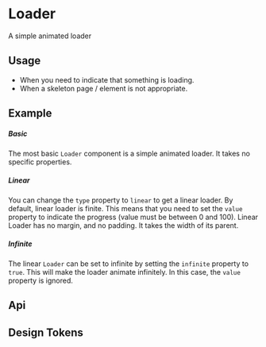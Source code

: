 
<Meta of={KitLoaderStories} />

# Loader

A simple animated loader

## Usage

-   When you need to indicate that something is loading.
-   When a skeleton page / element is not appropriate.

## Example

##### Basic

The most basic `Loader` component is a simple animated loader. It takes no specific properties.

<CustomCanvas content={Examples.Basic} source={Sources.Basic} id="loader-basic" />

##### Linear

You can change the `type` property to `linear` to get a linear loader. By default, linear loader is finite.
This means that you need to set the `value` property to indicate the progress (value must be between 0 and 100).
Linear Loader has no margin, and no padding. It takes the width of its parent.

<CustomCanvas content={Examples.Linear} source={Sources.Linear} id="loader-linear" />

##### Infinite

The linear `Loader` can be set to infinite by setting the `infinite` property to `true`. This will make the loader animate infinitely.
In this case, the `value` property is ignored.

<CustomCanvas content={Examples.Infinite} source={Sources.Infinite} id="loader-infinite" />

## Api

<Canvas of={KitLoaderStories.Api} />

<Controls of={KitLoaderStories.Api} />

## Design Tokens

<DesignTokens path="components.Loader" tokens={fields?.components?.Loader} />
